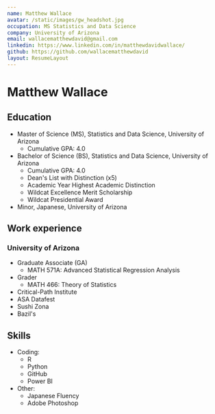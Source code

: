 ```yaml
---
name: Matthew Wallace
avatar: /static/images/gw_headshot.jpg
occupation: MS Statistics and Data Science
company: University of Arizona
email: wallacematthewdavid@gmail.com
linkedin: https://www.linkedin.com/in/matthewdavidwallace/
github: https://github.com/wallacematthewdavid
layout: ResumeLayout
---
```


# Matthew Wallace

## Education

* Master of Science (MS), Statistics and Data Science, University of Arizona
    * Cumulative GPA: 4.0
* Bachelor of Science (BS), Statistics and Data Science, University of Arizona
    * Cumulative GPA: 4.0
    * Dean's List with Distinction (x5)
    * Academic Year Highest Academic Distinction
    * Wildcat Excellence Merit Scholarship
    * Wildcat Presidential Award
* Minor, Japanese, University of Arizona

## Work experience
### University of Arizona
* Graduate Associate (GA)
    * MATH 571A: Advanced Statistical Regression Analysis
* Grader
    * MATH 466: Theory of Statistics
* Critical-Path Institute
* ASA Datafest
* Sushi Zona
* Bazil's
  
## Skills

* Coding:
    * R
    * Python
    * GitHub
    * Power BI
* Other:
    * Japanese Fluency
    * Adobe Photoshop

